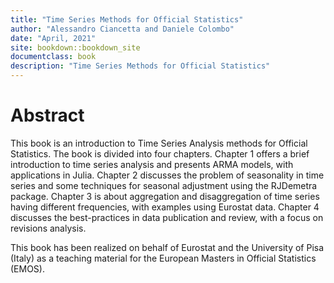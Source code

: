 ```yaml
--- 
title: "Time Series Methods for Official Statistics"
author: "Alessandro Ciancetta and Daniele Colombo"
date: "April, 2021"
site: bookdown::bookdown_site
documentclass: book
description: "Time Series Methods for Official Statistics"
---
```

# Abstract {-}
This book is an introduction to Time Series Analysis methods for Official Statistics. The book is divided into four chapters. Chapter 1 offers a brief introduction to time series analysis and presents ARMA models, with applications in Julia. Chapter 2 discusses the problem of seasonality in time series and some techniques for seasonal adjustment using the RJDemetra package. Chapter 3 is about aggregation and disaggregation of time series having different frequencies, with examples using Eurostat data. Chapter 4 discusses the best-practices in data publication and review, with a focus on revisions analysis. 

This book has been realized on behalf of Eurostat and the University of Pisa (Italy) as a teaching material for the European Masters in Official Statistics (EMOS).
